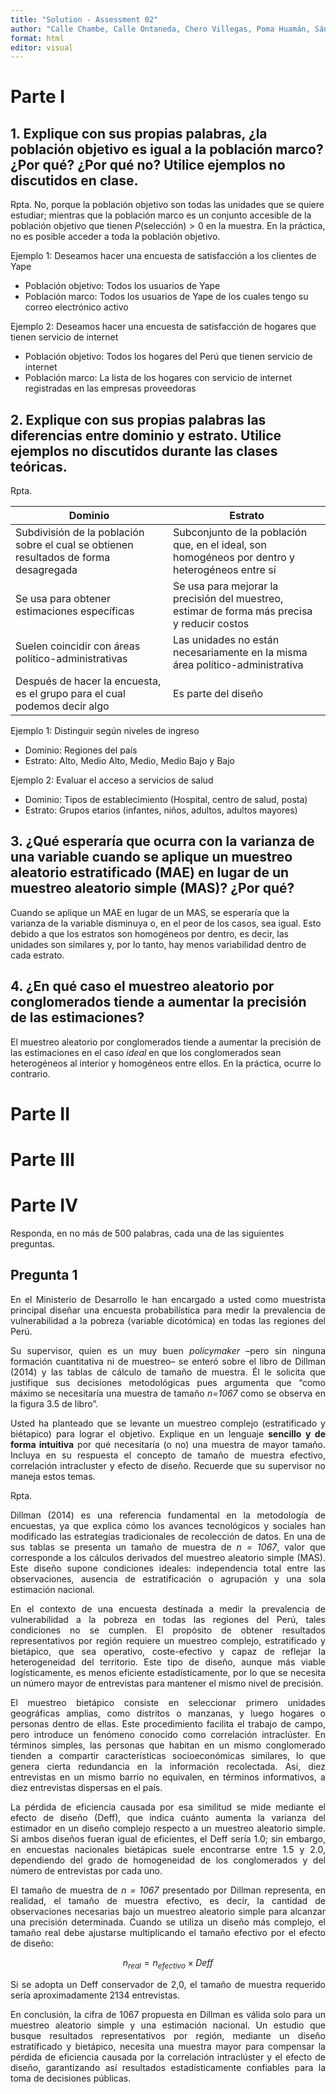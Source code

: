 ```yaml
---
title: "Solution - Assessment 02"
author: "Calle Chambe, Calle Ontaneda, Chero Villegas, Poma Huamán, Sánchez Vásquez"
format: html
editor: visual
---
```


# Parte I

## 1. Explique con sus propias palabras, ¿la población objetivo es igual a la población marco? ¿Por qué? ¿Por qué no? Utilice ejemplos no discutidos en clase.

Rpta. No, porque la población objetivo son todas las unidades que se quiere estudiar; mientras que la población marco es un conjunto accesible de la población objetivo que tienen $P(\text{selección}) > 0$ en la muestra. En la práctica, no es posible acceder a toda la población objetivo.

Ejemplo 1: Deseamos hacer una encuesta de satisfacción a los clientes de Yape

-   Población objetivo: Todos los usuarios de Yape
-   Población marco: Todos los usuarios de Yape de los cuales tengo su correo electrónico activo

Ejemplo 2: Deseamos hacer una encuesta de satisfacción de hogares que tienen servicio de internet

-   Población objetivo: Todos los hogares del Perú que tienen servicio de internet
-   Población marco: La lista de los hogares con servicio de internet registradas en las empresas proveedoras

## 2. Explique con sus propias palabras las diferencias entre dominio y estrato. Utilice ejemplos no discutidos durante las clases teóricas.

Rpta.

| Dominio | Estrato |
|----|----|
| Subdivisión de la población sobre el cual se obtienen resultados de forma desagregada | Subconjunto de la población que, en el ideal, son homogéneos por dentro y heterogéneos entre sí |
| Se usa para obtener estimaciones específicas | Se usa para mejorar la precisión del muestreo, estimar de forma más precisa y reducir costos |
| Suelen coincidir con áreas político-administrativas | Las unidades no están necesariamente en la misma área político-administrativa |
| Después de hacer la encuesta, es el grupo para el cual podemos decir algo | Es parte del diseño |

Ejemplo 1: Distinguir según niveles de ingreso

-   Dominio: Regiones del país
-   Estrato: Alto, Medio Alto, Medio, Medio Bajo y Bajo

Ejemplo 2: Evaluar el acceso a servicios de salud

-   Dominio: Tipos de establecimiento (Hospital, centro de salud, posta)
-   Estrato: Grupos etarios (infantes, niños, adultos, adultos mayores)

## 3. ¿Qué esperaría que ocurra con la varianza de una variable cuando se aplique un muestreo aleatorio estratificado (MAE) en lugar de un muestreo aleatorio simple (MAS)? ¿Por qué?

Cuando se aplique un MAE en lugar de un MAS, se esperaría que la varianza de la variable disminuya o, en el peor de los casos, sea igual. Esto debido a que los estratos son homogéneos por dentro, es decir, las unidades son similares y, por lo tanto, hay menos variabilidad dentro de cada estrato.

## 4. ¿En qué caso el muestreo aleatorio por conglomerados tiende a aumentar la precisión de las estimaciones?

El muestreo aleatorio por conglomerados tiende a aumentar la precisión de las estimaciones en el caso *ideal* en que los conglomerados sean heterogéneos al interior y homogéneos entre ellos. En la práctica, ocurre lo contrario.

# Parte II

# Parte III

# Parte IV

Responda, en no más de 500 palabras, cada una de las siguientes preguntas.

## **Pregunta 1**

::: {style="text-align: justify;"}
En el Ministerio de Desarrollo le han encargado a usted como muestrista principal diseñar una encuesta probabilística para medir la prevalencia de vulnerabilidad a la pobreza (variable dicotómica) en todas las regiones del Perú.

Su supervisor, quien es un muy buen *policymaker* –pero sin ninguna formación cuantitativa ni de muestreo– se enteró sobre el libro de Dillman (2014) y las tablas de cálculo de tamaño de muestra. Él le solicita que justifique sus decisiones metodológicas pues argumenta que “como máximo se necesitaría una muestra de tamaño *n=1067* como se observa en la figura 3.5 de libro”.

Usted ha planteado que se levante un muestreo complejo (estratificado y biétapico) para lograr el objetivo. Explique en un lenguaje **sencillo y de forma intuitiva** por qué necesitaría (o no) una muestra de mayor tamaño. Incluya en su respuesta el concepto de tamaño de muestra efectivo, correlación intracluster y efecto de diseño. Recuerde que su supervisor no maneja estos temas.
:::

Rpta.

::: {style="text-align: justify;"}
Dillman (2014) es una referencia fundamental en la metodología de encuestas, ya que explica cómo los avances tecnológicos y sociales han modificado las estrategias tradicionales de recolección de datos. En una de sus tablas se presenta un tamaño de muestra de *n = 1067*, valor que corresponde a los cálculos derivados del muestreo aleatorio simple (MAS). Este diseño supone condiciones ideales: independencia total entre las observaciones, ausencia de estratificación o agrupación y una sola estimación nacional.

En el contexto de una encuesta destinada a medir la prevalencia de vulnerabilidad a la pobreza en todas las regiones del Perú, tales condiciones no se cumplen. El propósito de obtener resultados representativos por región requiere un muestreo complejo, estratificado y bietápico, que sea operativo, coste-efectivo y capaz de reflejar la heterogeneidad del territorio. Este tipo de diseño, aunque más viable logísticamente, es menos eficiente estadísticamente, por lo que se necesita un número mayor de entrevistas para mantener el mismo nivel de precisión.

El muestreo bietápico consiste en seleccionar primero unidades geográficas amplias, como distritos o manzanas, y luego hogares o personas dentro de ellas. Este procedimiento facilita el trabajo de campo, pero introduce un fenómeno conocido como correlación intraclúster. En términos simples, las personas que habitan en un mismo conglomerado tienden a compartir características socioeconómicas similares, lo que genera cierta redundancia en la información recolectada. Así, diez entrevistas en un mismo barrio no equivalen, en términos informativos, a diez entrevistas dispersas en el país.

La pérdida de eficiencia causada por esa similitud se mide mediante el efecto de diseño (Deff), que indica cuánto aumenta la varianza del estimador en un diseño complejo respecto a un muestreo aleatorio simple. Si ambos diseños fueran igual de eficientes, el Deff sería 1.0; sin embargo, en encuestas nacionales bietápicas suele encontrarse entre 1.5 y 2.0, dependiendo del grado de homogeneidad de los conglomerados y del número de entrevistas por cada uno.

El tamaño de muestra de *n = 1067* presentado por Dillman representa, en realidad, el tamaño de muestra efectivo, es decir, la cantidad de observaciones necesarias bajo un muestreo aleatorio simple para alcanzar una precisión determinada. Cuando se utiliza un diseño más complejo, el tamaño real debe ajustarse multiplicando el tamaño efectivo por el efecto de diseño:
:::

$$
n_{real} = n_{efectivo} \times Deff
$$

::: {style="text-align: justify;"}
Si se adopta un Deff conservador de 2,0, el tamaño de muestra requerido sería aproximadamente 2134 entrevistas.

En conclusión, la cifra de 1067 propuesta en Dillman es válida solo para un muestreo aleatorio simple y una estimación nacional. Un estudio que busque resultados representativos por región, mediante un diseño estratificado y bietápico, necesita una muestra mayor para compensar la pérdida de eficiencia causada por la correlación intraclúster y el efecto de diseño, garantizando así resultados estadísticamente confiables para la toma de decisiones públicas.
:::
